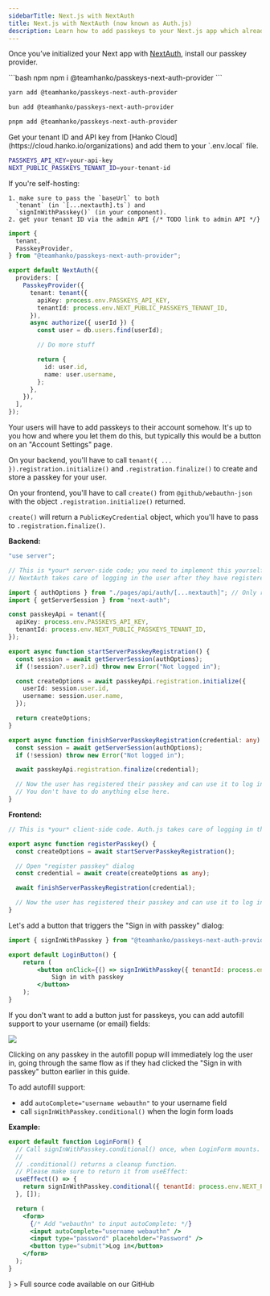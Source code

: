 ```yaml
---
sidebarTitle: Next.js with NextAuth 
title: Next.js with NextAuth (now known as Auth.js)
description: Learn how to add passkeys to your Next.js app which already uses Auth.js for authentication.
---
```


<Steps>

<Step title="Install passkey provider">

Once you’ve initialized your Next app with [NextAuth](https://authjs.dev/reference/nextjs), install our passkey provider.

<CodeGroup>
```bash npm
npm i @teamhanko/passkeys-next-auth-provider
```

```bash yarn
yarn add @teamhanko/passkeys-next-auth-provider
```

```bash bun
bun add @teamhanko/passkeys-next-auth-provider
```

```bash pnpm
pnpm add @teamhanko/passkeys-next-auth-provider
```

</CodeGroup>
</Step>

<Step title="Get your tenant ID and API key">
  Get your tenant ID and API key from [Hanko Cloud](https://cloud.hanko.io/organizations) and add them to your `.env.local` file.

```sh .env.local
PASSKEYS_API_KEY=your-api-key
NEXT_PUBLIC_PASSKEYS_TENANT_ID=your-tenant-id
```

  <Note>
    If you're self-hosting:

    1. make sure to pass the `baseUrl` to both
      `tenant` (in `[...nextauth].ts`) and
      `signInWithPasskey()` (in your component).
    2. get your tenant ID via the admin API {/* TODO link to admin API */}

  </Note>
</Step>

<Step title="Add `PasskeyProvider`">

```ts app/api/auth/[...nextauth]/route.ts
import {
  tenant,
  PasskeyProvider,
} from "@teamhanko/passkeys-next-auth-provider";

export default NextAuth({
  providers: [
    PasskeyProvider({
      tenant: tenant({
        apiKey: process.env.PASSKEYS_API_KEY,
        tenantId: process.env.NEXT_PUBLIC_PASSKEYS_TENANT_ID,
      }),
      async authorize({ userId }) {
        const user = db.users.find(userId);

        // Do more stuff

        return {
          id: user.id,
          name: user.username,
        };
      },
    }),
  ],
});
```

</Step>
<Step title="Allow your users to register passkeys as a login method for their account">

Your users will have to add passkeys to their account somehow. It's up to you how and where you let them do this, but typically this would be a button on an "Account Settings" page.

On your backend, you'll have to call `tenant({ ... }).registration.initialize()` and `.registration.finalize()` to create and store a passkey for your user.

On your frontend, you'll have to call `create()` from `@github/webauthn-json` with the object `.registration.initialize()` returned.

`create()` will return a `PublicKeyCredential` object, which you'll have to pass to `.registration.finalize()`.

**Backend:**

```ts
"use server";

// This is *your* server-side code; you need to implement this yourself.
// NextAuth takes care of logging in the user after they have registered their passkey.

import { authOptions } from "./pages/api/auth/[...nextauth]"; // Only required because of a NextAuth limitation
import { getServerSession } from "next-auth";

const passkeyApi = tenant({
  apiKey: process.env.PASSKEYS_API_KEY,
  tenantId: process.env.NEXT_PUBLIC_PASSKEYS_TENANT_ID,
});

export async function startServerPasskeyRegistration() {
  const session = await getServerSession(authOptions);
  if (!session?.user?.id) throw new Error("Not logged in");

  const createOptions = await passkeyApi.registration.initialize({
    userId: session.user.id,
    username: session.user.name,
  });

  return createOptions;
}

export async function finishServerPasskeyRegistration(credential: any) {
  const session = await getServerSession(authOptions);
  if (!session) throw new Error("Not logged in");

  await passkeyApi.registration.finalize(credential);

  // Now the user has registered their passkey and can use it to log in.
  // You don't have to do anything else here.
}
```

**Frontend:**

```ts
// This is *your* client-side code. Auth.js takes care of logging in the user after they have registered their passkey using this function:

export async function registerPasskey() {
  const createOptions = await startServerPasskeyRegistration();

  // Open "register passkey" dialog
  const credential = await create(createOptions as any);

  await finishServerPasskeyRegistration(credential);

  // Now the user has registered their passkey and can use it to log in.
}
```

</Step>
<Step title="Allow your users to log in with passkeys">

Let's add a button that triggers the "Sign in with passkey" dialog:

```jsx
import { signInWithPasskey } from "@teamhanko/passkeys-next-auth-provider/client";

export default LoginButton() {
	return (
		<button onClick={() => signInWithPasskey({ tenantId: process.env.NEXT_PUBLIC_PASSKEYS_TENANT_ID })}>
			Sign in with passkey
		</button>
	);
}
```

</Step>

<Step title="Optional: Autofill support">

If you don't want to add a button just for passkeys, you can add autofill support to your username (or email) fields:

<Frame>
  <img
    src="/images/passkey-api/autofill.png"
    style={{ borderRadius: "0.5rem" }}
  />
</Frame>

Clicking on any passkey in the autofill popup will immediately log the user in, going through the same flow as if they had clicked the "Sign in with passkey" button earlier in this guide.

To add autofill support:

- add `autoComplete="username webauthn"` to your username field
- call `signInWithPasskey.conditional()` when the login form loads

**Example:**

```jsx
export default function LoginForm() {
  // Call signInWithPasskey.conditional() once, when LoginForm mounts.
  //
  // .conditional() returns a cleanup function.
  // Please make sure to return it from useEffect:
  useEffect(() => {
    return signInWithPasskey.conditional({ tenantId: process.env.NEXT_PUBLIC_PASSKEYS_TENANT_ID });
  }, []);

  return (
    <form>
      {/* Add "webauthn" to input autoComplete: */}
      <input autoComplete="username webauthn" />
      <input type="password" placeholder="Password" />
      <button type="submit">Log in</button>
    </form>
  );
}
```
</Step>

<Step title ="Try it yourself">
<Card
  title="Next.js with Auth.js example"
  href="https://github.com/teamhanko/passkeys-example-next-auth"
  icon={
    <svg
      xmlns="http://www.w3.org/2000/svg"
      className="icon icon-tabler icon-tabler-external-link"
      width="24"
      height="24"
      viewBox="0 0 24 24"
      strokeWidth="2"
      stroke="currentColor"
      fill="none"
      strokeLinecap="round"
      strokeLinejoin="round"
    >
      <path stroke="none" d="M0 0h24v24H0z" fill="none"></path>
      <path d="M12 6h-6a2 2 0 0 0 -2 2v10a2 2 0 0 0 2 2h10a2 2 0 0 0 2 -2v-6"></path>
      <path d="M11 13l9 -9"></path>
      <path d="M15 4h5v5"></path>
    </svg>
  }
>
  Full source code available on our GitHub
</Card>
</Step>
</Steps>
